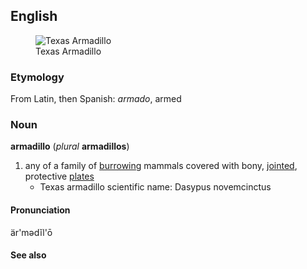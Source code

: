 == English ==
[[Image:Armadillo.gif|thumb|Texas Armadillo]]
=== Etymology ===
From Latin, then Spanish: ''armado'', armed
=== Noun ===
'''armadillo''' (''plural'' '''armadillos''')
# any of a family of [[burrow]]ing mammals covered with bony, [[jointed]], protective [[plates]]
#* Texas armadillo scientific name: Dasypus novemcinctus
==== Pronunciation ====
är'mədĭl'ō
==== See also ====
{{pedialite}}